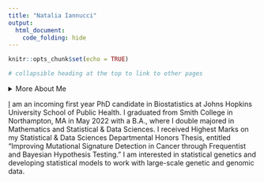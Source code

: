 ```yaml
---
title: "Natalia Iannucci"
output: 
  html_document:
    code_folding: hide
---
```


```r
knitr::opts_chunk$set(echo = TRUE)
```

```r
# collapsible heading at the top to link to other pages
```
<details>
  <summary>More About Me</summary>

  [About Me](about_me.html)  
  
  [CV](CV.html)
  
</details>  


[I](about_me.html) am an incoming first year PhD candidate in Biostatistics at Johns Hopkins University School of Public Health. I graduated from Smith College in Northampton, MA in May 2022 with a B.A., where I double majored in Mathematics and Statistical & Data Sciences. I received Highest Marks on my Statistical & Data Sciences Departmental Honors Thesis, entitled "Improving Mutational Signature Detection in Cancer through Frequentist and Bayesian Hypothesis Testing." I am interested in statistical genetics and developing statistical models to work with large-scale genetic and genomic data. 